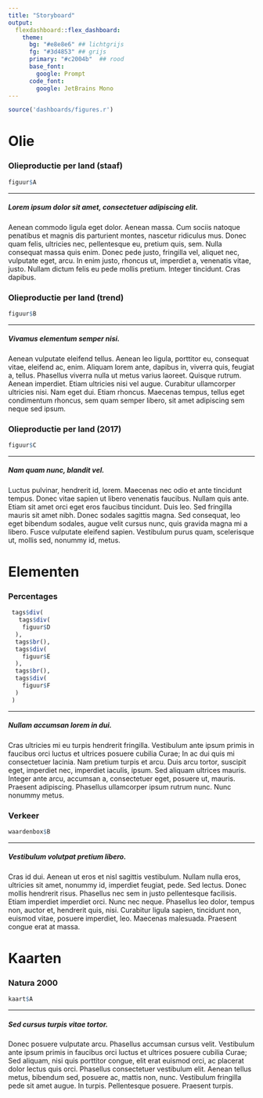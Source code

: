 ```yaml
---
title: "Storyboard"
output: 
  flexdashboard::flex_dashboard:
    theme:
      bg: "#e8e8e6" ## lichtgrijs
      fg: "#3d4853" ## grijs
      primary: "#c2004b"  ## rood
      base_font:
        google: Prompt
      code_font:
        google: JetBrains Mono
---
```



```r
source('dashboards/figures.r')
```


Olie {.storyboard}
=====================================  

### Olieproductie per land (staaf)

```r
figuur$A
```

***

##### Lorem ipsum dolor sit amet, consectetuer adipiscing elit. 
Aenean commodo ligula eget dolor. Aenean massa. Cum sociis natoque penatibus et magnis dis parturient montes, nascetur ridiculus mus. Donec quam felis, ultricies nec, pellentesque eu, pretium quis, sem. Nulla consequat massa quis enim. Donec pede justo, fringilla vel, aliquet nec, vulputate eget, arcu. In enim justo, rhoncus ut, imperdiet a, venenatis vitae, justo. Nullam dictum felis eu pede mollis pretium. Integer tincidunt. Cras dapibus.


### Olieproductie per land (trend)

```r
figuur$B
```

***

##### Vivamus elementum semper nisi. 
Aenean vulputate eleifend tellus. Aenean leo ligula, porttitor eu, consequat vitae, eleifend ac, enim. Aliquam lorem ante, dapibus in, viverra quis, feugiat a, tellus. Phasellus viverra nulla ut metus varius laoreet. Quisque rutrum. Aenean imperdiet. Etiam ultricies nisi vel augue. Curabitur ullamcorper ultricies nisi. Nam eget dui. Etiam rhoncus. Maecenas tempus, tellus eget condimentum rhoncus, sem quam semper libero, sit amet adipiscing sem neque sed ipsum.



### Olieproductie per land (2017)


```r
figuur$C
```

***

#####  Nam quam nunc, blandit vel. 
Luctus pulvinar, hendrerit id, lorem. Maecenas nec odio et ante tincidunt tempus. Donec vitae sapien ut libero venenatis faucibus. Nullam quis ante. Etiam sit amet orci eget eros faucibus tincidunt. Duis leo. Sed fringilla mauris sit amet nibh. Donec sodales sagittis magna. Sed consequat, leo eget bibendum sodales, augue velit cursus nunc, quis gravida magna mi a libero. Fusce vulputate eleifend sapien. Vestibulum purus quam, scelerisque ut, mollis sed, nonummy id, metus.

Elementen {.storyboard}
=====================================  

### Percentages


```r
 tags$div(
   tags$div(
    figuur$D
  ),
  tags$br(),
  tags$div(
    figuur$E
  ),
  tags$br(),
  tags$div(
    figuur$F
  )
 )

```


***

##### Nullam accumsan lorem in dui. 
Cras ultricies mi eu turpis hendrerit fringilla. Vestibulum ante ipsum primis in faucibus orci luctus et ultrices posuere cubilia Curae; In ac dui quis mi consectetuer lacinia. Nam pretium turpis et arcu. Duis arcu tortor, suscipit eget, imperdiet nec, imperdiet iaculis, ipsum. Sed aliquam ultrices mauris. Integer ante arcu, accumsan a, consectetuer eget, posuere ut, mauris. Praesent adipiscing. Phasellus ullamcorper ipsum rutrum nunc. Nunc nonummy metus.

### Verkeer


```r
waardenbox$B
```


***

#####  Vestibulum volutpat pretium libero. 
Cras id dui. Aenean ut eros et nisl sagittis vestibulum. Nullam nulla eros, ultricies sit amet, nonummy id, imperdiet feugiat, pede. Sed lectus. Donec mollis hendrerit risus. Phasellus nec sem in justo pellentesque facilisis. Etiam imperdiet imperdiet orci. Nunc nec neque. Phasellus leo dolor, tempus non, auctor et, hendrerit quis, nisi. Curabitur ligula sapien, tincidunt non, euismod vitae, posuere imperdiet, leo. Maecenas malesuada. Praesent congue erat at massa.

Kaarten {.storyboard}
=====================================  

### Natura 2000

```r
kaart$A
```

***

##### Sed cursus turpis vitae tortor. 
Donec posuere vulputate arcu. Phasellus accumsan cursus velit. Vestibulum ante ipsum primis in faucibus orci luctus et ultrices posuere cubilia Curae; Sed aliquam, nisi quis porttitor congue, elit erat euismod orci, ac placerat dolor lectus quis orci. Phasellus consectetuer vestibulum elit. Aenean tellus metus, bibendum sed, posuere ac, mattis non, nunc. Vestibulum fringilla pede sit amet augue. In turpis. Pellentesque posuere. Praesent turpis.